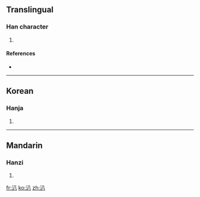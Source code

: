 ==Translingual==

===Han character===
{{Han char|rn=85|rad=水|as=02|sn=5|four=3810<sub>0</sub>|canj=水金 (EC), X水金 (XEC)}}

# {{defn|Han|sort=水02}}

====References====
* {{Han ref|kx=0604.050|dkj=17106|dj=0998.020|hdz=31548.080|uh=6C43|ud=27715|bh=C9A2|bd=51618}}

----

==Korean==

===Hanja===
{{ko-hanja|hangeul=파|eumhun=|rv=pa|mr=p'a|y=pha}}

# {{defn|Korean|sort=水02}}

----

==Mandarin==

===Hanzi===
{{cmn-hanzi|pin=[[bīn]] ([[bin1]])|wg=pin<sup>1</sup>}}

# {{defn|Mandarin|sort=水02}}

[[fr:汃]]
[[ko:汃]]
[[zh:汃]]